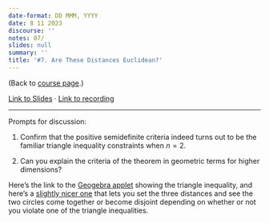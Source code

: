 ```yaml
---
date-format: DD MMM, YYYY
date: 8 11 2023
discourse: ''
notes: 07/
slides: null
summary: ''
title: '#7. Are These Distances Euclidean?'
---
```


(Back to [course page](../).)

[Link to Slides ](https://slides.com/neeldhara/33-miniatures#/7) · [Link to recording](https://www.youtube.com/watch?v=mnVRYe6BSUo&list=PLadhlDF3zdvv81kngHfUoFR6n1iMj-7vk&index=8)

---

Prompts for discussion:

1. Confirm that the positive semidefinite criteria indeed turns out to be the familiar triangle inequality constraints when $n = 2$.

2. Can you explain the criteria of the theorem in geometric terms for higher dimensions?

Here's the link to the [Geogebra applet](https://www.geogebra.org/m/mfmxqzww) showing the triangle inequality, and here's a [slightly nicer one](https://www.geogebra.org/calculator/cqbs9uwv) that lets you set the three distances and see the two circles come together or become disjoint depending on whether or not you violate one of the triangle inequalities.
